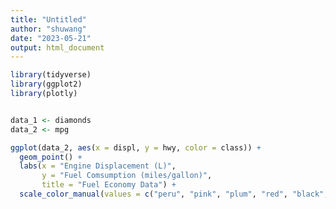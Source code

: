 ```yaml
---
title: "Untitled"
author: "shuwang"
date: "2023-05-21"
output: html_document
---
```

```r
library(tidyverse)
library(ggplot2)
library(plotly)


data_1 <- diamonds
data_2 <- mpg
```

```r
ggplot(data_2, aes(x = displ, y = hwy, color = class)) + 
  geom_point() + 
  labs(x = "Engine Displacement (L)",
       y = "Fuel Comsumption (miles/gallon)",
       title = "Fuel Economy Data") + 
  scale_color_manual(values = c("peru", "pink", "plum", "red", "black", "blue", "green"))
```
